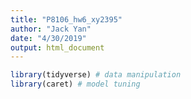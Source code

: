 ```yaml
---
title: "P8106_hw6_xy2395"
author: "Jack Yan"
date: "4/30/2019"
output: html_document
---
```


```r
library(tidyverse) # data manipulation
library(caret) # model tuning
```
